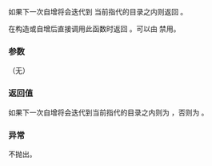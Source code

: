 {{cpp/experimental/fs/recursive_directory_iterator/title|recursion_pending}}
{{cpp/experimental/fs/recursive_directory_iterator/navbar}}
{{dcl begin}}
{{dcl|since=fs_ts|1=
bool recursion_pending() const;
}}
{{dcl end}}

如果下一次自增将会迭代到 {{c|*this}} 当前指代的目录之内则返回 {{c|true}}。

在构造或自增后直接调用此函数时返回 {{c|true}}。可以由 {{lc|disable_recursion_pending()}} 禁用。

===参数===
（无）

===返回值===
如果下一次自增将会迭代到当前指代的目录之内则为 {{c|true}}，否则为 {{c|false}}。

===异常===
不抛出。